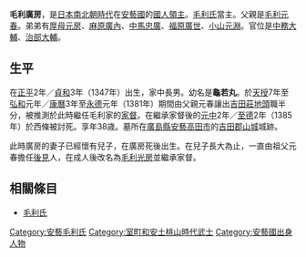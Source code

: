 {{unreferenced|time=2015-02-03T10:15:03+00:00}}
{{japanese|japanese=毛利 広房|kana=もうり ひろふさ|romaji=Mōri Hirofusa|舊寫=毛利 廣房}}
'''毛利廣房'''{{BD|1347年||1385年||}}，是[[日本南北朝時代|日本南北朝時代]]在[[安藝國|安藝國]]的[[國人領主|國人領主]]。[[毛利氏|毛利氏]]當主。父親是[[毛利元春|毛利元春]]。弟弟有[[厚母元房|厚母元房]]、[[麻原廣內|麻原廣內]]、[[中馬忠廣|中馬忠廣]]、[[福原廣世|福原廣世]]、[[小山元淵|小山元淵]]。官位是[[中務大輔|中務大輔]]、[[治部大輔|治部大輔]]。

== 生平 ==
在[[正平_(日本)|正平]]2年／[[貞和|貞和]]3年（1347年）出生，家中長男。幼名是'''龜若丸'''。於[[天授_(長慶天皇)|天授]]7年至[[弘和|弘和]]元年／[[康曆|康曆]]3年至[[永德_(後圓融天皇)|永德]]元年（1381年）期間由父親元春讓出[[吉田莊|吉田莊]][[地頭|地頭]]職半分，被推測於此時繼任毛利家的[[家督|家督]]。在繼承家督後的[[元中|元中]]2年／[[至德_(日本)|至德]]2年（1385年）於西條被討死。享年38歳。墓所在[[廣島縣|廣島縣]][[安藝|安藝]][[高田市|高田市]]的[[吉田郡山城|吉田郡山城]]城跡。

此時廣房的妻子已經懷有兒子，在廣房死後出生。在兒子長大為止，一直由祖父元春擔任[[後見|後見]]人，在成人後改名為[[毛利光房|毛利光房]]並繼承家督。

== 相關條目 ==
*[[毛利氏|毛利氏]]

{{安藝毛利氏當主||1381－1385}}
[[Category:安藝毛利氏|Category:安藝毛利氏]]
[[Category:室町和安土桃山時代武士|Category:室町和安土桃山時代武士]]
[[Category:安藝國出身人物|Category:安藝國出身人物]]
